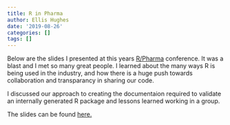 ```yaml
---
title: R in Pharma
author: Ellis Hughes
date: '2019-08-26'
categories: []
tags: []
---
```


Below  are the slides I presented at this years [R/Pharma](rinpharma.com) conference. It was a blast and I met so many great people. I learned about the many ways R is being used in the industry, and how there is a huge push towards collaboration and transparancy in sharing our code. 

I discussed our approach to creating the documentaion required to validate an internally generated R package and lessons learned working in a group.

The slides can be found [here.](https://thebioengineer.github.io/post/2019-08-24-r-in-pharma/r_pharma_scharp_validation)
